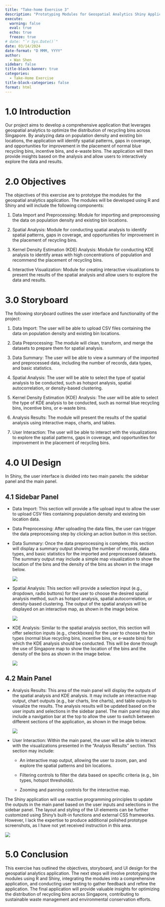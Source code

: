 ```yaml
---
title: "Take-home Exercise 3"
description: "Prototyping Modules for Geospatial Analytics Shiny Application"
execute: 
  warning: false
  eval: true
  echo: true
  freeze: true
# date: "`r Sys.Date()`"
date: 03/14/2024
date-format: "D MMM, YYYY" 
author: 
  - Wan Shen
sidebar: false
title-block-banner: true
categories:
  - Take-Home Exercise
title-block-categories: false
format: html 
---
```


# 1.0 Introduction

Our project aims to develop a comprehensive application that leverages geospatial analytics to optimize the distribution of recycling bins across Singapore. By analyzing data on population density and existing bin locations, the application will identify spatial patterns, gaps in coverage, and opportunities for improvement in the placement of normal blue recycling bins, incentive bins, and e-waste bins. The application will then provide insights based on the analysis and allow users to interactively explore the data and results.

# 2.0 Objectives

The objectives of this exercise are to prototype the modules for the geospatial analytics application. The modules will be developed using R and Shiny and will include the following components:

1.  Data Import and Preprocessing: Module for importing and preprocessing the data on population density and existing bin locations.

2.  Spatial Analysis: Module for conducting spatial analysis to identify spatial patterns, gaps in coverage, and opportunities for improvement in the placement of recycling bins.

3.  Kernel Density Estimation (KDE) Analysis: Module for conducting KDE analysis to identify areas with high concentrations of population and recommend the placement of recycling bins.

4.  Interactive Visualization: Module for creating interactive visualizations to present the results of the spatial analysis and allow users to explore the data and results.

# 3.0 Storyboard

The following storyboard outlines the user interface and functionality of the project:

1.  Data Import: The user will be able to upload CSV files containing the data on population density and existing bin locations.

2.  Data Preprocessing: The module will clean, transform, and merge the datasets to prepare them for spatial analysis.

3.  Data Summary: The user will be able to view a summary of the imported and preprocessed data, including the number of records, data types, and basic statistics.

4.  Spatial Analysis: The user will be able to select the type of spatial analysis to be conducted, such as hotspot analysis, spatial autocorrelation, or density-based clustering.

5.  Kernel Density Estimation (KDE) Analysis: The user will be able to select the type of KDE analysis to be conducted, such as normal blue recycling bins, incentive bins, or e-waste bins.

6.  Analysis Results: The module will present the results of the spatial analysis using interactive maps, charts, and tables.

7.  User Interaction: The user will be able to interact with the visualizations to explore the spatial patterns, gaps in coverage, and opportunities for improvement in the placement of recycling bins.

# 4.0 UI Design

In Shiny, the user interface is divided into two main panels: the sidebar panel and the main panel.

## 4.1 Sidebar Panel

-   Data Import: This section will provide a file upload input to allow the user to upload CSV files containing population density and existing bin location data.

-   Data Preprocessing: After uploading the data files, the user can trigger the data preprocessing step by clicking an action button in this section.

-   Data Summary: Once the data preprocessing is complete, this section will display a summary output showing the number of records, data types, and basic statistics for the imported and preprocessed datasets. The summary output may include a simple map visualization to show the location of the bins and the density of the bins as shown in the image below.

    ![](000010.png)

-   Spatial Analysis: This section will provide a selection input (e.g., dropdown, radio buttons) for the user to choose the desired spatial analysis method, such as hotspot analysis, spatial autocorrelation, or density-based clustering. The output of the spatial analysis will be displayed on an interactive map, as shown in the image below.

    ![](map.png)

-   KDE Analysis: Similar to the spatial analysis section, this section will offer selection inputs (e.g., checkboxes) for the user to choose the bin types (normal blue recycling bins, incentive bins, or e-waste bins) for which the KDE analysis should be conducted. This will be done through the use of Singapore map to show the location of the bins and the density of the bins as shown in the image below.

    ![](000011.png)

## 4.2 Main Panel

-   Analysis Results: This area of the main panel will display the outputs of the spatial analysis and KDE analysis. It may include an interactive map output, chart outputs (e.g., bar charts, line charts), and table outputs to visualize the results. The analysis results will be updated based on the user inputs and selections in the sidebar panel. The main panel may also include a navigation bar at the top to allow the user to switch between different sections of the application, as shown in the image below.

    ![](navbar.png)

-   User Interaction: Within the main panel, the user will be able to interact with the visualizations presented in the "Analysis Results" section. This section may include:

    <div>

    -   An interactive map output, allowing the user to zoom, pan, and explore the spatial patterns and bin locations.

    </div>

    <div>

    -   Filtering controls to filter the data based on specific criteria (e.g., bin types, hotspot thresholds).

    </div>

    <div>

    -   Zooming and panning controls for the interactive map.

    </div>

The Shiny application will use reactive programming principles to update the outputs in the main panel based on the user inputs and selections in the sidebar panel. The layout and styling of the UI elements can be further customized using Shiny's built-in functions and external CSS frameworks. However, I lack the expertise to produce additional polished prototype screenshots, as I have not yet received instruction in this area. 

![](8jg6yz.jpg){fig-align="center"}

# 5.0 Conclusion

This exercise has outlined the objectives, storyboard, and UI design for the geospatial analytics application. The next steps will involve prototyping the modules using R and Shiny, integrating the modules into a comprehensive application, and conducting user testing to gather feedback and refine the application. The final application will provide valuable insights for optimizing the distribution of recycling bins across Singapore, contributing to sustainable waste management and environmental conservation efforts. 
